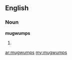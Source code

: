 ==English==

===Noun===
'''mugwumps'''

# {{plural of|[[mugwump]]}}

[[ar:mugwumps]]
[[my:mugwumps]]